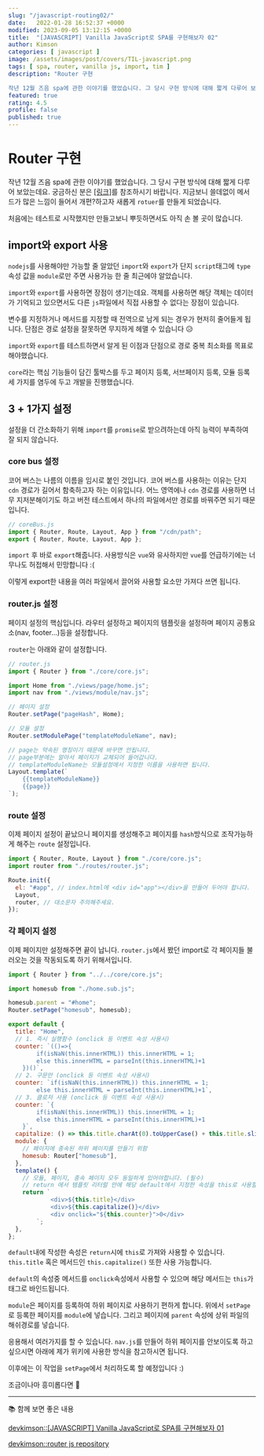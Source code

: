 ```yaml
---
slug: "/javascript-routing02/"
date:   2022-01-28 16:52:37 +0000
modified: 2023-09-05 13:12:15 +0000
title:  "[JAVASCRIPT] Vanilla JavaScript로 SPA를 구현해보자 02"
author: Kimson
categories: [ javascript ]
image: /assets/images/post/covers/TIL-javascript.png
tags: [ spa, router, vanilla js, import, tim ]
description: "Router 구현

작년 12월 즈음 spa에 관한 이야기를 했었습니다. 그 당시 구현 방식에 대해 짧게 다루어 보았는데요. 궁금하신 분은 링크를 참조하시기 바랍니다. 지금보니 쓸데없이 메서드가 많은 느낌이 들어서 개편?하고자 새롭게 `rotuer`를 만들게 되었습니다."
featured: true
rating: 4.5
profile: false
published: true
---
```


# Router 구현

작년 12월 즈음 spa에 관한 이야기를 했었습니다. 그 당시 구현 방식에 대해 짧게 다루어 보았는데요. 궁금하신 분은 <a class="text-danger" href="/javascript-routing01">[링크]</a>를 참조하시기 바랍니다. 지금보니 쓸데없이 메서드가 많은 느낌이 들어서 개편?하고자 새롭게 `rotuer`를 만들게 되었습니다.

처음에는 테스트로 시작했지만 만들고보니 뿌듯하면서도 아직 손 볼 곳이 많습니다.

## import와 export 사용

`nodejs`를 사용해야만 가능할 줄 알았던 `import`와 `export`가 단지 `script`태그에 `type`속성 값을 `module`로만 주면 사용가능 한 줄 최근에야 알았습니다.

`import`와 `export`를 사용하면 장점이 생기는데요. 객체를 사용하면 해당 객체는 데이터가 기억되고 있으면서도 다른 `js`파일에서 직접 사용할 수 없다는 장점이 있습니다.

변수를 지정하거나 메서드를 지정할 때 전역으로 남게 되는 경우가 현저히 줄어들게 됩니다. 단점은 경로 설정을 잘못하면 무지하게 헤맬 수 있습니다 😥

`import`와 `export`를 테스트하면서 알게 된 이점과 단점으로 경로 중복 최소화를 목표로 해야했습니다.

`core`라는 핵심 기능들이 담긴 툴박스를 두고 페이지 등록, 서브페이지 등록, 모듈 등록 세 가지를 염두에 두고 개발을 진행했습니다.

## 3 + 1가지 설정

설정을 더 간소화하기 위해 `import`를 `promise`로 받으려하는데 아직 능력이 부족하여 잘 되지 않습니다.

### core bus 설정

코어 버스는 나름의 이름을 임시로 붙인 것입니다. 코어 버스를 사용하는 이유는 단지 `cdn` 경로가 길어서 함축하고자 하는 이유입니다. 어느 영역에나 `cdn` 경로를 사용하면 너무 지저분해이기도 하고 버전 테스트에서 하나의 파일에서만 경로를 바꿔주면 되기 때문입니다.

```javascript
// coreBus.js
import { Router, Route, Layout, App } from "/cdn/path";
export { Router, Route, Layout, App };
```

`import` 후 바로 `export`해줍니다. 사용방식은 `vue`와 유사하지만 `vue`를 언급하기에는 너무나도 허접해서 민망합니다 :(

이렇게 export한 내용을 여러 파일에서 끌어와 사용할 요소만 가져다 쓰면 됩니다.

### router.js 설정

페이지 설정의 핵심입니다. 라우터 설정하고 페이지의 템플릿을 설정하며 페이지 공통요소(nav, footer...)등을 설정합니다.

`router`는 아래와 같이 설정합니다.

```javascript
// router.js
import { Router } from "./core/core.js";

import Home from "./views/page/home.js";
import nav from "./views/module/nav.js";

// 페이지 설정
Router.setPage("pageHash", Home);

// 모듈 설정
Router.setModulePage("templateModuleName", nav);

// page는 약속된 명칭이기 때문에 바꾸면 안됩니다.
// page부분에는 알아서 페이지가 교체되어 들어갑니다.
// templateModuleName는 모듈설정에서 지정한 이름을 사용하면 됩니다.
Layout.template(`
    {{templateModuleName}}
    {{page}}
`);
```

### route 설정

이제 페이지 설정이 끝났으니 페이지를 생성해주고 페이지를 `hash`방식으로 조작가능하게 해주는 `route` 설정입니다.

```javascript
import { Router, Route, Layout } from "./core/core.js";
import router from "./routes/router.js";

Route.init({
  el: "#app", // index.html에 <div id="app"></div>을 만들어 두어야 합니다.
  Layout,
  router, // 대소문자 주의해주세요.
});
```

### 각 페이지 설정

이제 페이지만 설정해주면 끝이 납니다. `router.js`에서 봤던 import로 각 페이지들 불러오는 것을 작동되도록 하기 위해서입니다.

```javascript
import { Router } from "../../core/core.js";

import homesub from "./home.sub.js";

homesub.parent = "#home";
Router.setPage("homesub", homesub);

export default {
  title: "Home",
  // 1. 즉시 실행함수 (onclick 등 이벤트 속성 사용시)
  counter: `(()=>{
        if(isNaN(this.innerHTML)) this.innerHTML = 1;
        else this.innerHTML = parseInt(this.innerHTML)+1
    })()`,
  // 2. 구문만 (onclick 등 이벤트 속성 사용시)
  counter: `if(isNaN(this.innerHTML)) this.innerHTML = 1;
        else this.innerHTML = parseInt(this.innerHTML)+1`,
  // 3. 클로저 사용 (onclick 등 이벤트 속성 사용시)
  counter: `{
        if(isNaN(this.innerHTML)) this.innerHTML = 1;
        else this.innerHTML = parseInt(this.innerHTML)+1
    }`,
  capitalize: () => this.title.charAt(0).toUpperCase() + this.title.slice(1),
  module: {
    // 페이지에 종속된 하위 페이지를 만들기 위함
    homesub: Router["homesub"],
  },
  template() {
    // 모듈, 페이지, 종속 페이지 모두 동일하게 있어야합니다. (필수)
    // return 에서 템플릿 리터럴 안에 해당 default에서 지정한 속성을 this로 사용할 수 있습니다.
    return `
            <div>${this.title}</div>
            <div>${this.capitalize()}</div>
            <div onclick="${this.counter}">0</div>
        `;
  },
};
```

`default`내에 작성한 속성은 `return`시에 `this`로 가져와 사용할 수 있습니다. `this.title` 혹은 메서드인 `this.capitalize()` 또한 사용 가능합니다.

`default`의 속성중 메서드를 `onclick`속성에서 사용할 수 있으며 해당 메서드는 `this`가 태그로 바인드됩니다.

`module`은 페이지를 등록하여 하위 페이지로 사용하기 편하게 합니다. 위에서 `setPage`로 등록한 페이지를 `module`에 넣습니다. 그리고 페이지에 `parent` 속성에 상위 파일의 해쉬경로를 넣습니다.

응용해서 여러가지를 할 수 있습니다. `nav.js`를 만들어 하위 페이지를 안보이도록 하고 싶으시면 아래에 제가 위키에 사용한 방식을 참고하시면 됩니다.

이후에는 이 작업을 `setPage`에서 처리하도록 할 예정입니다 :\)

조금이나마 흥미롭다면 👏

---

📚 함께 보면 좋은 내용

[devkimson::[JAVASCRIPT] Vanilla JavaScript로 SPA를 구현해보자 01](/javascript-routing01)

[devkimson::router js repository](https://github.com/kkn1125/router)
